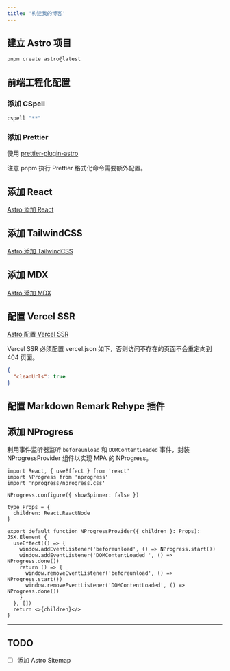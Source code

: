 ```yaml
---
title: '构建我的博客'
---
```


## 建立 Astro 项目

```bash
pnpm create astro@latest
```

## 前端工程化配置

### 添加 CSpell

```bash
cspell "**"
```

### 添加 Prettier

使用 [prettier-plugin-astro](https://github.com/withastro/prettier-plugin-astro/)

注意 pnpm 执行 Prettier 格式化命令需要额外配置。

## 添加 React

[Astro 添加 React](https://docs.astro.build/en/guides/integrations-guide/react/)

## 添加 TailwindCSS

[Astro 添加 TailwindCSS](https://docs.astro.build/en/guides/integrations-guide/tailwind/)

## 添加 MDX

[Astro 添加 MDX](https://docs.astro.build/en/guides/integrations-guide/mdx/)

## 配置 Vercel SSR

[Astro 配置 Vercel SSR](https://docs.astro.build/guides/deploy/vercel/)

Vercel SSR 必须配置 vercel.json 如下，否则访问不存在的页面不会重定向到 404 页面。

```json
{
  "cleanUrls": true
}
```

## 配置 Markdown Remark Rehype 插件

## 添加 NProgress

利用事件监听器监听 `beforeunload` 和 `DOMContentLoaded` 事件，封装 NProgressProvider 组件以实现 MPA 的 NProgress。

```tsx
import React, { useEffect } from 'react'
import NProgress from 'nprogress'
import 'nprogress/nprogress.css'

NProgress.configure({ showSpinner: false })

type Props = {
  children: React.ReactNode
}

export default function NProgressProvider({ children }: Props): JSX.Element {
  useEffect(() => {
    window.addEventListener('beforeunload', () => NProgress.start())
    window.addEventListener('DOMContentLoaded ', () => NProgress.done())
    return () => {
      window.removeEventListener('beforeunload', () => NProgress.start())
      window.removeEventListener('DOMContentLoaded', () => NProgress.done())
    }
  }, [])
  return <>{children}</>
}
```

---

## TODO

- [ ] 添加 Astro Sitemap
